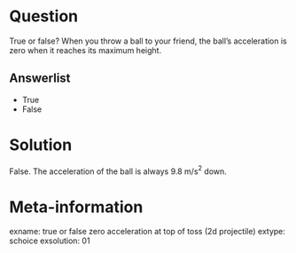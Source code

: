 Question
========
True or false? When you throw a ball to your friend, the ball's acceleration is zero when it reaches its maximum height.

Answerlist
----------
* True
* False

Solution
========
False. The acceleration of the ball is always $9.8$ m/s$^2$ down. 

Meta-information
================
exname: true or false zero acceleration at top of toss (2d projectile)
extype: schoice
exsolution: 01

